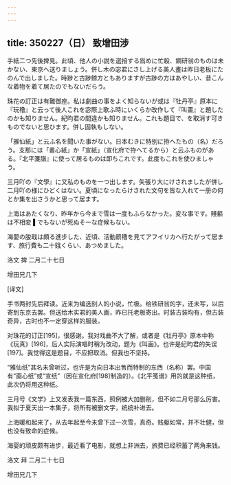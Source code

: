 ```yaml
---
---
---
```

title: 350227（日） 致增田涉
---




手紙二つ先後捭見。此頃、他人の小説を選掊する爲めに忙殺、鐧研翁のものは未かない、東京へ送りましょう。併し木の宓君にさし上げる美人畫は昨日老板にたのんで出しました。時踄と古踄鳑方ともありますが古踄の方はあやしい、昔こんな着物を着て居たのでもないだらう。

珠花の訂正は有難御座。私は劇曲の事をよく知らないが或は『牡丹亭』原本に『玩穞』と云って後人これを宓際上歌ふ時にいくらか改作して『叫畫』と題したのかも知りません。紀昀君の間違かも知りません。これも題目で、を取消す可きものでないと思ひます。併し固執もしない。

「雅仙紙」と云ふ名を聞いた事がない。日本むきに特别に拵へたもの（名）だろう。支那には「畫心紙」か「宣紙」（宣化府で拵へてるから）と云ふものがある。『北平箋譜』に使って居るものは即ちこれです。此度もこれを使ひましゃう。

三月吖の『文學』に又私のものを一つ出します。矢張り大にけされましたが併し二月吖の様にひどくはない。夏頃になったらけされた文句を皆な入れて一册の何とか集を出さうかと思って居ます。

上海はあたくなり、昨年から今まで雪は一度もふらなかった。変な事です。賤軀は不相変 ▌でもないが死ぬそーな症候もない。

海嬰の朘戢は頗る進步した、近頃、活動罽穞を見てアフイリカへ行たがって居ます、旅行費も二十鋨くらい、あつめました。

洛文 捭 二月二十七日

增田兄几下

[译文]

手书两封先后拜读。近来为编选别人的小说，忙极。给铁研翁的字，还未写，以后寄到东京去罢。但送给木实君的美人画，昨已托老板寄出。时装古装均有，但古装奇异，古时也不一定穿这样的服装。

对珠花的订正[195]，很感谢。我对戏曲不大了解，或者是《牡丹亭》原本中称《玩真》[196]，后人实际演唱时稍为改动，题为《叫画》。也许是纪昀君的失误[197]。我觉得这是题目，不应把取消。但我也不坚持。

“雅仙纸”其名未曾听过，也许是为向日本出售而特制的东西（名称）罢。中国有“画心纸”或“宣纸”（因在宣化府[198]制造的）。《北平笺谱》用的就是这种纸，此次仍将用这种纸。

三月号《文学》上又发表我一篇东西，照例被大加删削，但不如二月号那么厉害。我拟于夏天出一本集子，将所有被删文字，统统补进去。

上海暖和起来了，从去年起至今未曾下过一次雪，真奇。贱躯如常，并不壮健，但也没有致命的症候。

海婴的顽皮颇有进步，最近看了电影，就想上非洲去，旅费已经积蓄了两角来钱。

洛文 拜 二月二十七日

增田兄几下